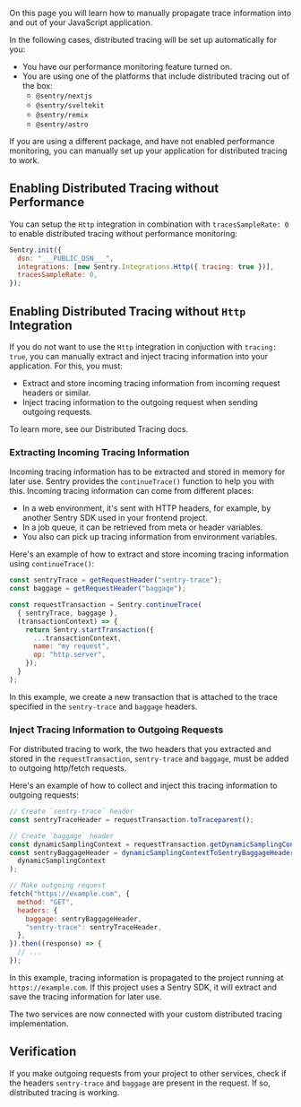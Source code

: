 On this page you will learn how to manually propagate trace information into and out of your JavaScript application.

In the following cases, distributed tracing will be set up automatically for you:

- You have our <PlatformLink to="/performance/">performance monitoring feature</PlatformLink> turned on.
- You are using one of the platforms that include distributed tracing out of the box:
  - `@sentry/nextjs`
  - `@sentry/sveltekit`
  - `@sentry/remix`
  - `@sentry/astro`

If you are using a different package, and have not enabled performance monitoring, you can manually set up your application for distributed tracing to work.

## Enabling Distributed Tracing without Performance

You can setup the `Http` integration in combination with `tracesSampleRate: 0` to enable distributed tracing without performance monitoring:

```javascript
Sentry.init({
  dsn: "___PUBLIC_DSN___",
  integrations: [new Sentry.Integrations.Http({ tracing: true })],
  tracesSampleRate: 0,
});
```

## Enabling Distributed Tracing without `Http` Integration

If you do not want to use the `Http` integration in conjuction with `tracing: true`, you can manually extract and inject tracing information into your application. For this, you must:

- Extract and store incoming tracing information from incoming request headers or similar.
- Inject tracing information to the outgoing request when sending outgoing requests.

To learn more, see our <PlatformLink to="/usage/distributed-tracing/">Distributed Tracing</PlatformLink> docs.

### Extracting Incoming Tracing Information

Incoming tracing information has to be extracted and stored in memory for later use. Sentry provides the `continueTrace()` function to help you with this. Incoming tracing information can come from different places:

- In a web environment, it's sent with HTTP headers, for example, by another Sentry SDK used in your frontend project.
- In a job queue, it can be retrieved from meta or header variables.
- You also can pick up tracing information from environment variables.

Here's an example of how to extract and store incoming tracing information using `continueTrace()`:

```javascript
const sentryTrace = getRequestHeader("sentry-trace");
const baggage = getRequestHeader("baggage");

const requestTransaction = Sentry.continueTrace(
  { sentryTrace, baggage },
  (transactionContext) => {
    return Sentry.startTransaction({
      ...transactionContext,
      name: "my request",
      op: "http.server",
    });
  }
);
```

In this example, we create a new transaction that is attached to the trace specified in the `sentry-trace` and `baggage` headers.

### Inject Tracing Information to Outgoing Requests

For distributed tracing to work, the two headers that you extracted and stored in the `requestTransaction`, `sentry-trace` and `baggage`, must be added to outgoing http/fetch requests.

Here's an example of how to collect and inject this tracing information to outgoing requests:

```javascript
// Create `sentry-trace` header
const sentryTraceHeader = requestTransaction.toTraceparent();

// Create `baggage` header
const dynamicSamplingContext = requestTransaction.getDynamicSamplingContext();
const sentryBaggageHeader = dynamicSamplingContextToSentryBaggageHeader(
  dynamicSamplingContext
);

// Make outgoing request
fetch("https://example.com", {
  method: "GET",
  headers: {
    baggage: sentryBaggageHeader,
    "sentry-trace": sentryTraceHeader,
  },
}).then((response) => {
  // ...
});
```

In this example, tracing information is propagated to the project running at `https://example.com`. If this project uses a Sentry SDK, it will extract and save the tracing information for later use.

The two services are now connected with your custom distributed tracing implementation.

## Verification

If you make outgoing requests from your project to other services, check if the headers `sentry-trace` and `baggage` are present in the request. If so, distributed tracing is working.
